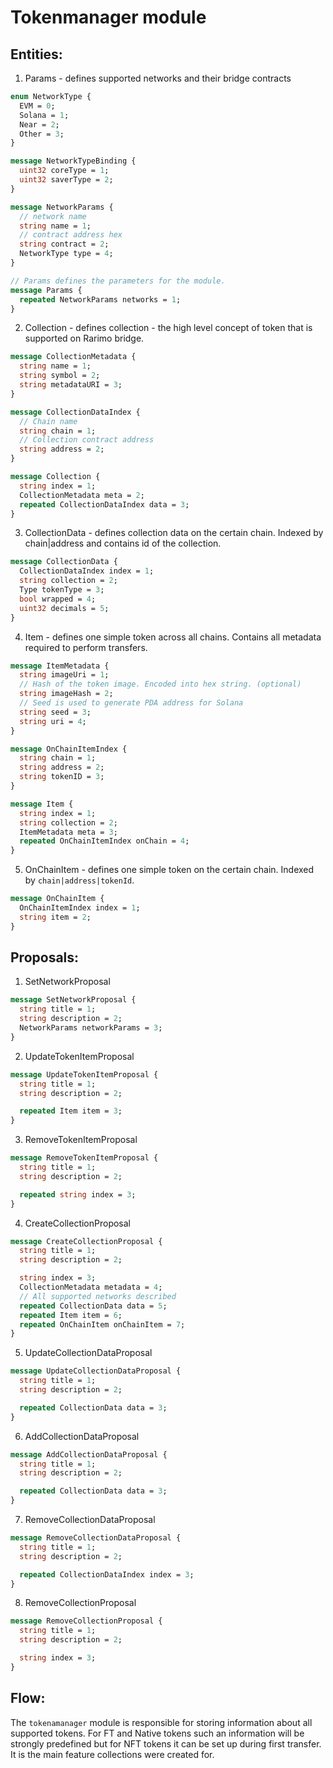 ---
---

# Tokenmanager module

## Entities:
1. Params - defines supported networks and their bridge contracts
```protobuf
enum NetworkType {
  EVM = 0;
  Solana = 1;
  Near = 2;
  Other = 3;
}

message NetworkTypeBinding {
  uint32 coreType = 1;
  uint32 saverType = 2;
}

message NetworkParams {
  // network name
  string name = 1;
  // contract address hex
  string contract = 2;
  NetworkType type = 4;
}

// Params defines the parameters for the module.
message Params {
  repeated NetworkParams networks = 1;
}
```

2. Collection - defines collection - the high level concept of token that is supported on Rarimo bridge.
```protobuf
message CollectionMetadata {
  string name = 1;
  string symbol = 2;
  string metadataURI = 3;
}

message CollectionDataIndex {
  // Chain name
  string chain = 1;
  // Collection contract address
  string address = 2;
}

message Collection {
  string index = 1;
  CollectionMetadata meta = 2;
  repeated CollectionDataIndex data = 3;
}
```

3. CollectionData - defines collection data on the certain chain. Indexed by chain|address and contains id of the collection.
```protobuf
message CollectionData {
  CollectionDataIndex index = 1;
  string collection = 2;
  Type tokenType = 3;
  bool wrapped = 4;
  uint32 decimals = 5;
}
```

4. Item - defines one simple token across all chains. Contains all metadata required to perform transfers.
```protobuf
message ItemMetadata {
  string imageUri = 1;
  // Hash of the token image. Encoded into hex string. (optional)
  string imageHash = 2;
  // Seed is used to generate PDA address for Solana
  string seed = 3;
  string uri = 4;
}

message OnChainItemIndex {
  string chain = 1;
  string address = 2;
  string tokenID = 3;
}

message Item {
  string index = 1;
  string collection = 2;
  ItemMetadata meta = 3;
  repeated OnChainItemIndex onChain = 4;
}
```

5. OnChainItem - defines one simple token on the certain chain. Indexed by `chain|address|tokenId`.
```protobuf
message OnChainItem {
  OnChainItemIndex index = 1;
  string item = 2;
}
```

## Proposals:
1. SetNetworkProposal
```protobuf
message SetNetworkProposal {
  string title = 1;
  string description = 2;
  NetworkParams networkParams = 3;
}
```

2. UpdateTokenItemProposal
```protobuf
message UpdateTokenItemProposal {
  string title = 1;
  string description = 2;

  repeated Item item = 3;
}
```

3. RemoveTokenItemProposal
```protobuf
message RemoveTokenItemProposal {
  string title = 1;
  string description = 2;

  repeated string index = 3;
}
```

4. CreateCollectionProposal
```protobuf
message CreateCollectionProposal {
  string title = 1;
  string description = 2;

  string index = 3;
  CollectionMetadata metadata = 4;
  // All supported networks described
  repeated CollectionData data = 5;
  repeated Item item = 6;
  repeated OnChainItem onChainItem = 7;
}
```

5. UpdateCollectionDataProposal
```protobuf
message UpdateCollectionDataProposal {
  string title = 1;
  string description = 2;

  repeated CollectionData data = 3;
}
```

6. AddCollectionDataProposal
```protobuf
message AddCollectionDataProposal {
  string title = 1;
  string description = 2;

  repeated CollectionData data = 3;
}
```

7. RemoveCollectionDataProposal
```protobuf
message RemoveCollectionDataProposal {
  string title = 1;
  string description = 2;

  repeated CollectionDataIndex index = 3;
}
```

8. RemoveCollectionProposal
```protobuf
message RemoveCollectionProposal {
  string title = 1;
  string description = 2;

  string index = 3;
}
```

## Flow:
The `tokenamanager` module is responsible for storing information about all supported tokens.
For FT and Native tokens such an information will be strongly predefined but for NFT tokens it can be set up during first transfer.
It is the main feature collections were created for.


